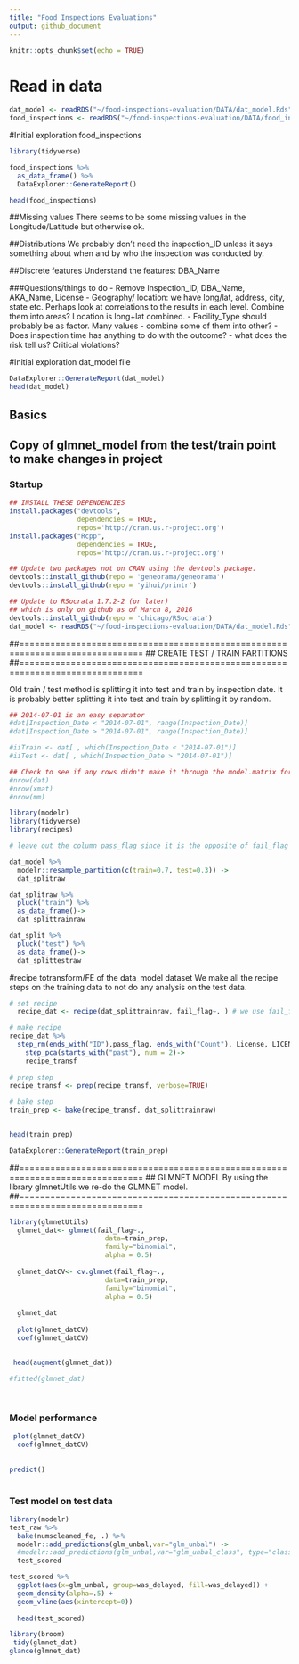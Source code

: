 ```yaml
---
title: "Food Inspections Evaluations"
output: github_document
---
```


```r
knitr::opts_chunk$set(echo = TRUE)
```
# Read in data

```r
dat_model <- readRDS("~/food-inspections-evaluation/DATA/dat_model.Rds")
food_inspections <- readRDS("~/food-inspections-evaluation/DATA/food_inspections.Rds")
```


#Initial exploration food_inspections

```r

library(tidyverse)

food_inspections %>% 
  as_data_frame() %>% 
  DataExplorer::GenerateReport()

head(food_inspections)

```
##Missing values
There seems to be some missing values in the Longitude/Latitude but otherwise ok. 

##Distributions
We probably don't need the inspection_ID unless it says something about when and by who the inspection was conducted by. 

##Discrete features
Understand the features:
DBA_Name

###Questions/things to do
- Remove Inspection_ID, DBA_Name, AKA_Name, License
- Geography/ location: we have long/lat, address, city, state etc. Perhaps look at correlations to the results in each level. Combine them into areas? Location is long+lat combined. 
- Facility_Type should probably be as factor. Many values - combine some of them into other?
- Does inspection time has anything to do with the outcome?
- what does the risk tell us? Critical violations?


#Initial exploration dat_model file

```r

DataExplorer::GenerateReport(dat_model)
head(dat_model)
```
## Basics

## Copy of glmnet_model from the test/train point to make changes in project

### Startup
```r
## INSTALL THESE DEPENDENCIES
install.packages("devtools",
                 dependencies = TRUE,
                 repos='http://cran.us.r-project.org')
install.packages("Rcpp",
                 dependencies = TRUE,
                 repos='http://cran.us.r-project.org')

## Update two packages not on CRAN using the devtools package.
devtools::install_github(repo = 'geneorama/geneorama')
devtools::install_github(repo = 'yihui/printr')

## Update to RSocrata 1.7.2-2 (or later) 
## which is only on github as of March 8, 2016
devtools::install_github(repo = 'chicago/RSocrata')
dat_model <- readRDS("~/food-inspections-evaluation/DATA/dat_model.Rds")

```




##==============================================================================
## CREATE TEST / TRAIN PARTITIONS
##==============================================================================

Old train / test method is splitting it into test and train by inspection date. It is probably better splitting it into test and train by splitting it by random. 

```r


## 2014-07-01 is an easy separator
#dat[Inspection_Date < "2014-07-01", range(Inspection_Date)]
#dat[Inspection_Date > "2014-07-01", range(Inspection_Date)]

#iiTrain <- dat[ , which(Inspection_Date < "2014-07-01")]
#iiTest <- dat[ , which(Inspection_Date > "2014-07-01")]

## Check to see if any rows didn't make it through the model.matrix formula
#nrow(dat)
#nrow(xmat)
#nrow(mm)

library(modelr)
library(tidyverse)
library(recipes)

# leave out the column pass_flag since it is the opposite of fail_flag to make the model..

dat_model %>% 
  modelr::resample_partition(c(train=0.7, test=0.3)) ->
  dat_splitraw

dat_splitraw %>% 
  pluck("train") %>% 
  as_data_frame()->
  dat_splittrainraw

dat_split %>% 
  pluck("test") %>% 
  as_data_frame()->
  dat_splittestraw
```

#recipe totransform/FE of the data_model dataset
We make all the recipe steps on the training data to not do any analysis on the test data. 

```r
# set recipe
  recipe_dat <- recipe(dat_splittrainraw, fail_flag~. ) # we use fail_flag as predictor and everything else as variables

# make recipe
recipe_dat %>% 
  step_rm(ends_with("ID"),pass_flag, ends_with("Count"), License, LICENSE_DESCRIPTION)  %>% 
    step_pca(starts_with("past"), num = 2)->
    recipe_transf
    
# prep step
recipe_transf <- prep(recipe_transf, verbose=TRUE)

# bake step
train_prep <- bake(recipe_transf, dat_splittrainraw)
    

head(train_prep)    

DataExplorer::GenerateReport(train_prep)
```
##==============================================================================
## GLMNET MODEL
By using the library glmnetUtils we re-do the GLMNET model. 
##==============================================================================
```r

library(glmnetUtils)
  glmnet_dat<- glmnet(fail_flag~.,
                        data=train_prep,
                        family="binomial",
                        alpha = 0.5)
  
  glmnet_datCV<- cv.glmnet(fail_flag~.,
                        data=train_prep,
                        family="binomial",
                        alpha = 0.5)
  
  glmnet_dat
  
  plot(glmnet_datCV)
  coef(glmnet_datCV)

  
 head(augment(glmnet_dat))
 
#fitted(glmnet_dat)

  
```


### Model performance

```r
 plot(glmnet_datCV)
  coef(glmnet_datCV)
  
  
predict()
  
```

### Test model on test data
```r
library(modelr)
test_raw %>% 
  bake(numscleaned_fe, .) %>% 
  modelr::add_predictions(glm_unbal,var="glm_unbal") ->
  #modelr::add_predictions(glm_unbal,var="glm_unbal_class", type="class") ->
  test_scored

test_scored %>% 
  ggplot(aes(x=glm_unbal, group=was_delayed, fill=was_delayed)) +
  geom_density(alpha=.5) +
  geom_vline(aes(xintercept=0))
  
  head(test_scored)
```


```r

library(broom)
 tidy(glmnet_dat)
glance(glmnet_dat)

```

